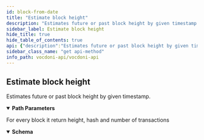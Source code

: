 ```yaml
---
id: block-from-date
title: "Estimate block height"
description: "Estimates future or past block height by given timestamp."
sidebar_label: Estimate block height
hide_title: true
hide_table_of_contents: true
api: {"description":"Estimates future or past block height by given timestamp.","operationId":"blockFromDate","tags":["Chain"],"parameters":[{"name":"timestamp","in":"path","description":"Timestamp on XX format","required":true,"schema":{"type":"string","format":"date-time","example":"2017-07-21T17:32:28Z"}}],"responses":{"200":{"description":"For every block it return height, hash and number of transactions","content":{"application/json":{"schema":{"type":"object","properties":{"height":{"type":"integer","format":"int32","example":64924}}}}}}},"method":"get","path":"/chain/dateToBlock/{timestamp}","servers":[{"url":"https://api.vocdoni.io/v2/"}],"security":[{"bearerAuth":[]}],"securitySchemes":{"bearerAuth":{"type":"http","scheme":"bearer"}},"info":{"version":"2.0.0","title":"Vocdoni API","license":{"name":"MIT"},"description":"**Goals and Objectives:** \nThe Vocdoni API is meant to be the entry point for external integrators to add voting capabilities to an existing  CRM, customer base and product experience. The API should act as a satellite that facilitates creating votes using  Vocdoni, without the hassle of learning a deep platform.\nThis API should allow to perform the basic primitives of the Vocdoni Protocol such as manage organizations, voting  processes and be able to vote, abstracting as much as possible the complexity and doing so, offering simple and  clear methods to perform such actions.\nLast but not least, the API should be modular and allow further expansion with other independent modules such as  payments, CSPs, SSI providers, CRM’s, etc. becoming a open voting block/”lego” for the Web2.0 & Web 3.0 world."},"postman":{"name":"Estimate block height","description":{"content":"Estimates future or past block height by given timestamp.","type":"text/plain"},"url":{"path":["chain","dateToBlock",":timestamp"],"host":["{{baseUrl}}"],"query":[],"variable":[{"disabled":false,"description":{"content":"(Required) Timestamp on XX format","type":"text/plain"},"type":"any","value":"","key":"timestamp"}]},"header":[{"key":"Accept","value":"application/json"}],"method":"GET"}}
sidebar_class_name: "get api-method"
info_path: vocdoni-api/vocdoni-api
---
```



## Estimate block height



Estimates future or past block height by given timestamp.

<details style={{"marginBottom":"1rem"}} data-collapsed={false} open={true}><summary style={{}}><strong>Path Parameters</strong></summary><div><ul><ParamsItem className={"paramsItem"} param={{"name":"timestamp","in":"path","description":"Timestamp on XX format","required":true,"schema":{"type":"string","format":"date-time","example":"2017-07-21T17:32:28Z"}}}></ParamsItem></ul></div></details><div><ApiTabs><TabItem label={"200"} value={"200"}><div>

For every block it return height, hash and number of transactions

</div><div><MimeTabs schemaType={"response"}><TabItem label={"application/json"} value={"application/json"}><SchemaTabs><TabItem label={"Schema"} value={"Schema"}><details style={{}} data-collapsed={false} open={true}><summary style={{"textAlign":"left"}}><strong>Schema</strong></summary><div style={{"textAlign":"left","marginLeft":"1rem"}}></div><ul style={{"marginLeft":"1rem"}}><SchemaItem collapsible={false} name={"height"} required={false} schemaDescription={undefined} schemaName={"int32"} qualifierMessage={undefined} defaultValue={undefined}></SchemaItem></ul></details></TabItem><TabItem label={"Example (from schema)"} value={"Example (from schema)"}><ResponseSamples responseExample={"{\n  \"height\": 64924\n}"} language={"json"}></ResponseSamples></TabItem></SchemaTabs></TabItem></MimeTabs></div></TabItem></ApiTabs></div>
      